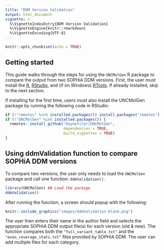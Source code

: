 ```yaml
---
title: "DDM Version Validation"
output: html_document
vignette: >
  %\VignetteIndexEntry{DDM Version Validation}
  %\VignetteEngine{knitr::rmarkdown}
  %\VignetteEncoding{UTF-8}
---
```


```r
knitr::opts_chunk$set(echo = TRUE)
```

## Getting started

This guide walks through the steps for using the `UNCMolGen` R package to compare the output from two SOPHiA DDM versions. 
First, the user must install the [R](https://cran.r-project.org), [RStudio](https://www.rstudio.com), and (if on Windows) [RTools](https://cran.r-project.org/bin/windows/Rtools/). 
If already installed, skip to the next section.

If installing for the first time, users must also install the UNCMolGen package by running the following code in RStudio:

```r
if (!"remotes" %in% installed.packages()) install.packages("remotes")
if (!"UNCMolGen" %in% installed.packages()) {
  remotes::install_github("daynefiler/UNCMolGen", 
                          dependencies = TRUE, 
                          build_vignettes = TRUE)
} 
```

## Using ddmValidation function to compare SOPHiA DDM versions

To compare two versions, the user only needs to load the `UNCMolGen` package and call one function: `ddmValidation()`. 

```r
library(UNCMolGen) ## Load the package
ddmValidation()
```

After running the function, a screen should popup with the following:

```r
knitr::include_graphics("images/ddmValidation-blank.png")
```

The user then enters their name in the author field and selects the appropriate SOPHiA DDM output file(s) for each version (old & new).
The function compares both the `"full_variant_table.txt"` and the `"exon_coverage_stats.txt"` files provided by SOPHiA DDM.
The user can add multiple files for each category.


